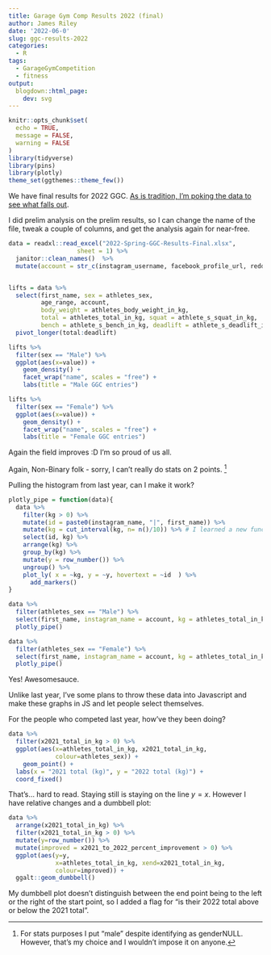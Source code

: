 ```yaml
---
title: Garage Gym Comp Results 2022 (final)
author: James Riley
date: '2022-06-0'
slug: ggc-results-2022 
categories:
  - R
tags:
  - GarageGymCompetition
  - fitness
output:
  blogdown::html_page:
    dev: svg
---
```


```r
knitr::opts_chunk$set(
  echo = TRUE,
  message = FALSE,
  warning = FALSE
)
library(tidyverse)
library(pins)
library(plotly)
theme_set(ggthemes::theme_few())

```

We have final results for 2022 GGC. [As is tradition, I'm poking the data to see what falls out](https://openor.blog/2021/06/18/garagegym/). 

I did prelim analysis on the prelim results, so I can change the name of the file, tweak a couple of columns, and get the analysis again for near-free. 

```r

data = readxl::read_excel("2022-Spring-GGC-Results-Final.xlsx",
                   sheet = 1) %>% 
  janitor::clean_names()  %>% 
  mutate(account = str_c(instagram_username, facebook_profile_url, reddit_username))  


lifts = data %>% 
  select(first_name, sex = athletes_sex,
         age_range, account, 
         body_weight = athletes_body_weight_in_kg,
         total = athletes_total_in_kg, squat = athlete_s_squat_in_kg,
         bench = athlete_s_bench_in_kg, deadlift = athlete_s_deadlift_in_kg) %>% 
  pivot_longer(total:deadlift) 
```


```r
lifts %>% 
  filter(sex == "Male") %>% 
  ggplot(aes(x=value)) +
    geom_density() + 
    facet_wrap("name", scales = "free") +
    labs(title = "Male GGC entries")
```


```r
lifts %>% 
  filter(sex == "Female") %>%
  ggplot(aes(x=value)) +
    geom_density() + 
    facet_wrap("name", scales = "free") +
    labs(title = "Female GGC entries")
```

Again the field improves :D I'm so proud of us all. 

Again, Non-Binary folk - sorry, I can't really do stats on 2 points. [^1]

[^1]: For stats purposes I put "male" despite identifying as genderNULL. However, that's my choice and I wouldn't impose it on anyone. 

Pulling the histogram from last year, can I make it work?

```r
plotly_pipe = function(data){
  data %>% 
    filter(kg > 0) %>% 
    mutate(id = paste0(instagram_name, "|", first_name)) %>% 
    mutate(kg = cut_interval(kg, n= n()/10)) %>% # I learned a new function. Mildly hacky way of dealing with 1/4 as many female entries as male.
    select(id, kg) %>% 
    arrange(kg) %>% 
    group_by(kg) %>% 
    mutate(y = row_number()) %>% 
    ungroup() %>% 
    plot_ly( x = ~kg, y = ~y, hovertext = ~id  ) %>% 
      add_markers()
}

data %>% 
  filter(athletes_sex == "Male") %>% 
  select(first_name, instagram_name = account, kg = athletes_total_in_kg) %>% 
  plotly_pipe()
```

```r
data %>% 
  filter(athletes_sex == "Female") %>% 
  select(first_name, instagram_name = account, kg = athletes_total_in_kg) %>% 
  plotly_pipe()
```

Yes! Awesomesauce.

Unlike last year, I've some plans to throw these data into Javascript and make these graphs in JS and let people select themselves. 

For the people who competed last year, how've they been doing?


```r
data %>% 
  filter(x2021_total_in_kg > 0) %>% 
  ggplot(aes(x=athletes_total_in_kg, x2021_total_in_kg,
             colour=athletes_sex)) +
    geom_point() +
  labs(x = "2021 total (kg)", y = "2022 total (kg)") +
  coord_fixed()

```

That's... hard to read. Staying still is staying on the line $y=x$. However I have relative changes and a dumbbell plot:

```r
data %>% 
  arrange(x2021_total_in_kg) %>% 
  filter(x2021_total_in_kg > 0) %>% 
  mutate(y=row_number()) %>% 
  mutate(improved = x2021_to_2022_percent_improvement > 0) %>% 
  ggplot(aes(y=y, 
             x=athletes_total_in_kg, xend=x2021_total_in_kg,
             colour=improved)) +
  ggalt::geom_dumbbell() 
```

My dumbbell plot doesn't distinguish between the end point being to the left or the right of the start point, so I added a flag for "is their 2022 total above or below the 2021 total". 